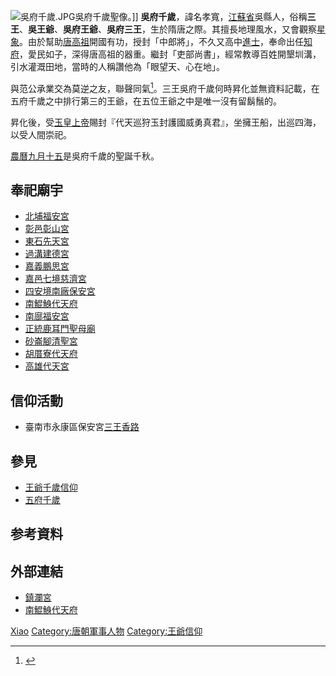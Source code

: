 {{refimprove|time=2019-09-14T08:55:32+00:00}}
{{道教}}
[[File:吳府千歲.JPG|thumb]]吳府千歲聖像。]]
'''吳府千歲'''，諱名孝寬，[[江蘇省|江蘇省]]吳縣人，俗稱'''三王'''、'''吳王爺'''、'''吳府王爺'''、'''吳府三王'''，生於隋唐之際。其擅長地理風水，又會觀察[[星象|星象]]。由於幫助[[李渊|唐高祖]]開國有功，授封「中郎將」，不久又高中[[進士|進士]]，奉命出任[[知府|知府]]，愛民如子，深得唐高祖的器重。繼封「吏部尚書」，經常教導百姓開墾圳溝，引水灌溉田地，當時的人稱讚他為「眼望天、心在地」。

與范公承業交為莫逆之友，聯聲同氣<ref>{{Cite web|title=吳三王 吳孝寬 [7P] - 道教 - SOGO論壇|url=http://oursogo.com/|accessdate=2019-12-17|work=oursogo.com|archive-date=2020-12-28|archive-url=https://web.archive.org/web/20201228214434/https://oursogo.com/|dead-url=no}}</ref>。三王吳府千歲何時昇化並無資料記載，在五府千歲之中排行第三的王爺，在五位王爺之中是唯一沒有留鬍鬚的。

昇化後，受[[玉皇上帝|玉皇上帝]]賜封『代天巡狩玉封護國威勇真君』，坐擁王船，出巡四海，以受人間崇祀。

[[農曆|農曆]][[九月十五|九月十五]]是吳府千歲的聖誕千秋。

== 奉祀廟宇 ==
*[[北埔福安宮|北埔福安宮]]
*[[彰山宮|彰邑彰山宮]]
*[[東石先天宮|東石先天宮]]
*[[過溝建德宮|過溝建德宮]]
*[[嘉義鵬思宮|嘉義鵬思宮]]
*[[嘉義慈濟宮|嘉邑七境慈濟宮]]
*[[四安境南廠保安宮|四安境南廠保安宮]]
*[[南鯤鯓代天府|南鯤鯓代天府]]
*[[南廍福安宮|南廍福安宮]]
*[[正統鹿耳門聖母廟|正統鹿耳門聖母廟]]
*[[砂崙腳清聖宮|砂崙腳清聖宮]]
*[[胡厝寮代天府|胡厝寮代天府]]
*[[高雄代天宮|高雄代天宮]]

== 信仰活動 ==
* 臺南市永康區保安宮[[三王香路|三王香路]]

== 參見 ==
*[[王爺千歲信仰|王爺千歲信仰]]
*[[五府千歲|五府千歲]]

== 参考資料 ==
{{reflist}}

==外部連結==
*[http://e1118636.pixnet.net/blog/post/28838291-%E5%90%B3%E5%BA%9C%E5%8D%83%E6%AD%B2- 鎮瀾宮] {{Wayback|url=http://e1118636.pixnet.net/blog/post/28838291-%E5%90%B3%E5%BA%9C%E5%8D%83%E6%AD%B2- |date=20210204133458 }}
*[https://web.archive.org/web/20120208101306/http://www.nkstemple.org.tw/2010/index.htm 南鯤鯓代天府]

[[Category:吴姓|Xiao]]
[[Category:唐朝軍事人物|Category:唐朝軍事人物]]
[[Category:王爺信仰|Category:王爺信仰]]